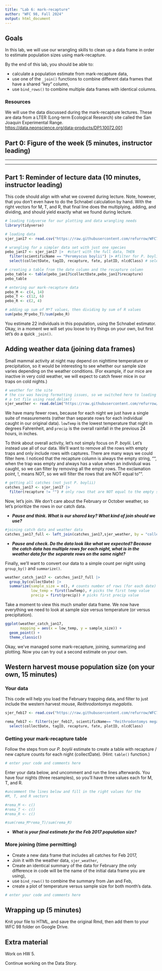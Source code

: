 ---
title: "Lab 6: mark-recapture"
author: "WFC 98, Fall 2024"
output: html_document
---

## Goals

In this lab, we will use our wrangling skills to clean up a data frame
in order to estimate population sizes using mark-recapture. 

By the end of this lab, you should be able to:

-   calculate a population estimate from mark-recapture data,
-   use one of the `_join()` functions to combine different data frames that
have a shared "key" column, 
-   use `bind_rows()` to combine multiple data frames with 
identical columns.

### Resources

We will use the data discussed during the mark-recapture lectures. These are
data from a LTER (Long-term Ecological Research) site called the San Joaquin
Experimental Range.  
[https://data.neonscience.org/data-products/DP1.10072.001](https://data.neonscience.org/data-products/DP1.10072.001)


## Part 0: Figure of the week (5 minutes, instructor leading)

--------------------------------------------------------------------------------

--------------------------------------------------------------------------------

## Part 1: Reminder of lecture data (10 minutes, instructor leading)

This code should align with what we covered during lecture. Note, however,
that you don't even have to do the Schnabel calculation by hand. With the
right vectors for M, T, and R, that final line does the multiplying, adding,
and dividing, and should yield exactly what we found during lecture.

```{r}
# loading tidyverse for our plotting and data wrangling needs
library(tidyverse)

# loading data
sjer_jan17 <- read.csv("https://raw.githubusercontent.com/refurrow/WFC70/main/mam_pertrapnight_2017_01_basic.csv")

# wrangling for a simpler data set with just one species
pebo_jan17 <- sjer_jan17 |>  #start with the full data, THEN
  filter(scientificName == "Peromyscus boylii") |> #filter for P. boylii, THEN
  select(collectDate, tagID, recapture, fate, plotID, nlcdClass) # selecting only these columns

# creating a table from the date column and the recapture column
pebo_table <- table(pebo_jan17$collectDate,pebo_jan17$recapture)
pebo_table

# entering our mark-recapture data
pebo_M <- c(4, 14)
pebo_T <- c(12, 6)
pebo_R <- c(2, 4)

# adding up sum of M*T values, then dividing by sum of R values
sum(pebo_M*pebo_T)/sum(pebo_R)
```

You estimate 22 individuals in this population, using the Schnabel estimator.
Okay, in a moment we will set you loose to try things on your own, but
first let's do a quick `_join()`.

## Adding weather data (joining data frames)

Small mammal activity at night may depend on nighttime temperature or
precipitation, so it would be interesting to see whether our sample size
varies depending on the weather conditions.  (For example, if our mice
are inactive in very cold weather, we will expect to catch fewer mice in 
our traps on cold nights.)


```{r}

# weather for the site
# the csv was having formatting issues, so we switched here to loading
# a txt file using read.delim()
sjer_weather <- read.delim("https://raw.githubusercontent.com/refurrow/WFC70/main/sjer_weather.txt")
```

We have many fewer rows, because for each night we just have a single
suite of measurements (rather than separate rows for each individual
caught in our original data). `lowTemp` is the lowest temperature that night
in degrees Fahrenheit, and `precip` is the overall rainfall in the previous
24 hours, in inches.

To think about overall activity, let's not simply focus on *P. boylii*. Let's 
instead use all of our data. We'll want to remove all the rows with
empty traps and only include rows with captures. There are many ways
we could filter here. I noticed that the recapture column is always the empty
string, "", when the trap was empty and always has a value when an individual
was caught, so we can filter by removing all the empty rows. The exclamation 
point, !, means NOT, so we will filter the rows that are NOT equal to "".

```{r}
# getting all catches (not just P. boylii)
catches_jan17 <- sjer_jan17 |>
  filter(recapture != "") # only rows that are NOT equal to the empty string, "".
```

Now, let's join. We don't care about the February or October weather, so let's 
prioritize the rows in our catch data. 

* ***Pause and think. What is our shared key? What kind of join should we use?***

```{r}
#joining catch data and weather data
catches_jan17_full <- left_join(catches_jan17,sjer_weather, by = "collectDate")

```

* ***Pause and check. Do the data look like what we expected? Because the catch data***
***has multiple rows for each night, what is in the weather data for the***
***separate rows on the same night?***

Finally, we'll want to convert our data to a simple count per night using 
`group_by()` and `summarize()`.

```{r}
weather_catch_jan17 <- catches_jan17_full |>
  group_by(collectDate) |>
  summarize(sample_size = n(), # counts number of rows (for each date)
            low_temp = first(lowTemp), # picks the first temp value 
            precip = first(precip)) # picks first precip value

```

Take a moment to view this much smaller data frame. We now have everything
we need to look at sample size versus temperature (or versus precipitation).

```{r}

ggplot(weather_catch_jan17,
       mapping = aes(x = low_temp, y = sample_size)) +
  geom_point() +
  theme_classic()

```

Okay, we've managed some mark-recapture, joining, summarizing and plotting.
Now you can try out a second estimate on your own.

## Western harvest mouse population size (on your own, 15 minutes)

### Your data

This code will help you load the February trapping data, and filter to
just include the western harvest mouse, *Reithrodontomys megalotis*.

```{r}
sjer_feb17 <- read.csv("https://raw.githubusercontent.com/refurrow/WFC70/refs/heads/main/mam_pertrapnight_2017_02_basic.csv")

rema_feb17 <- filter(sjer_feb17, scientificName== "Reithrodontomys megalotis") |>
  select(collectDate, tagID, recapture, fate, plotID, nlcdClass)
```

### Getting your mark-recapture table

Follow the steps from our *P. boylii* estimate to create a table with
recapture / new capture counts for each night (collectDate). (Hint: `table()` 
function.)

```{r}

# enter your code and comments here

```


Enter your data below, and uncomment and run the lines afterwards. You have
four nights (three resamples), so you'll have three values each for
M, T, and R.

```{r}
#uncomment the lines below and fill in the right values for the
#M, T, and R vectors

#rema_M <- c()
#rema_T <- c()
#rema_R <- c()

#sum(rema_M*rema_T)/sum(rema_R)


```


* ***What is your final estimate for the Feb 2017 population size?***


### More joining (time permitting)

* Create a new data frame that includes all catches for Feb 2017,
* Join it with the weather data, `sjer_weather`,
* Create an identical summary of the data for February (the only 
difference in code will be the name of the initial data frame
you are using),
* use `bind_rows()` to combine the summary from Jan and Feb,
* create a plot of temperature versus sample size for both month's data.

```{r}

# enter your code and comments here

```



## Wrapping up (5 minutes)

Knit your file to HTML, and save the original Rmd, then add them to your WFC 98
folder on Google Drive.


## Extra material

Work on HW 5.

Continue working on the Data Story.

